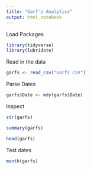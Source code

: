 ```yaml
---
title: "Garf's Analytics"
output: html_notebook
---
```

Load Packages
```r
library(tidyverse)
library(lubridate)
```

Read in the data
```r
garfs <- read_csv("Garfs CSV")
```
Parse Dates
```r
garfs$Date <- mdy(garfs$Date)
```

Inspect
```r
str(garfs)
```

```r
summary(garfs)
```
```r
head(garfs)
```


Test dates
```r
month(garfs)
```



